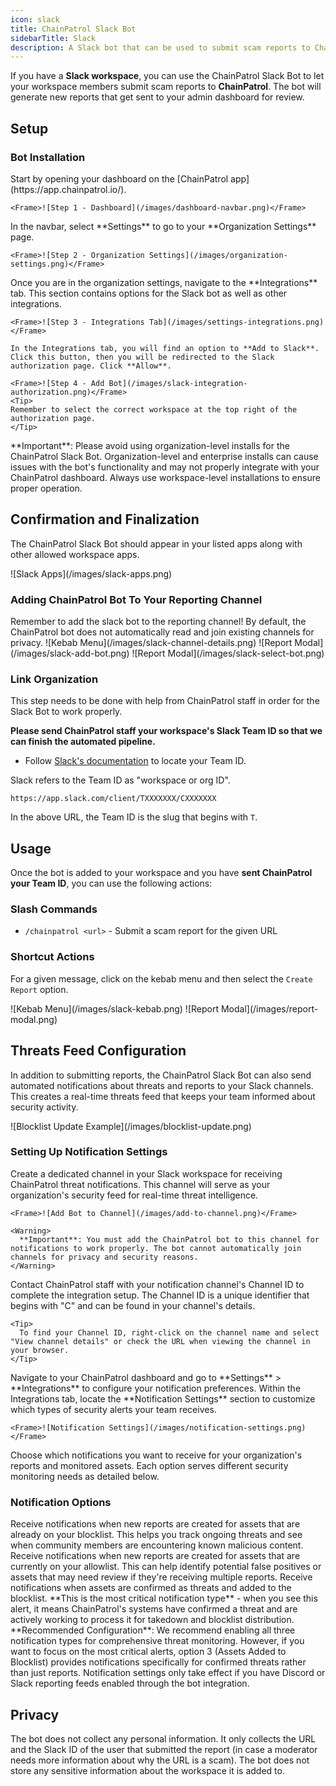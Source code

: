 ```yaml
---
icon: slack
title: ChainPatrol Slack Bot
sidebarTitle: Slack
description: A Slack bot that can be used to submit scam reports to ChainPatrol
---
```


If you have a **Slack workspace**, you can use the ChainPatrol Slack Bot to let your workspace members submit scam reports to **ChainPatrol**. The bot will generate new reports that get sent to your admin dashboard for review.

## Setup

### Bot Installation

<Steps>
  <Step title="Go to the Admin Dashboard">
    Start by opening your dashboard on the [ChainPatrol app](https://app.chainpatrol.io/).

    <Frame>![Step 1 - Dashboard](/images/dashboard-navbar.png)</Frame>

  </Step>
  <Step title="Go to Organization Settings">
    In the navbar, select **Settings** to go to your **Organization Settings** page.

    <Frame>![Step 2 - Organization Settings](/images/organization-settings.png)</Frame>

  </Step>
  <Step title="Go to Integrations Tab">
    Once you are in the organization settings, navigate to the **Integrations** tab. This section contains options for the Slack bot as well as other integrations.

    <Frame>![Step 3 - Integrations Tab](/images/settings-integrations.png)</Frame>

  </Step>
  <Step title="Complete Slack OAuth">

    In the Integrations tab, you will find an option to **Add to Slack**. Click this button, then you will be redirected to the Slack authorization page. Click **Allow**.

    <Frame>![Step 4 - Add Bot](/images/slack-integration-authorization.png)</Frame>
    <Tip>
    Remember to select the correct workspace at the top right of the authorization page.
    </Tip>

  </Step>
  
</Steps>

<Warning>
  **Important**: Please avoid using organization-level installs for the
  ChainPatrol Slack Bot. Organization-level and enterprise installs can cause
  issues with the bot's functionality and may not properly integrate with your
  ChainPatrol dashboard. Always use workspace-level installations to ensure
  proper operation.
</Warning>

## Confirmation and Finalization

The ChainPatrol Slack Bot should appear in your listed apps along with other allowed workspace apps.

<Frame>![Slack Apps](/images/slack-apps.png)</Frame>

### Adding ChainPatrol Bot To Your Reporting Channel

<Warning>
  Remember to add the slack bot to the reporting channel! By default, the
  ChainPatrol bot does not automatically read and join existing channels for
  privacy.
</Warning>

<CardGroup cols={3}>
  <Card title="Channel You Want To Take Report From" icon="square-1">
    <Frame>![Kebab Menu](/images/slack-channel-details.png)</Frame>
  </Card>
  <Card title="Integrations" icon="square-2">
    <Frame>![Report Modal](/images/slack-add-bot.png)</Frame>
  </Card>
  <Card title="Add ChainPatrol" icon="square-3">
    <Frame>![Report Modal](/images/slack-select-bot.png)</Frame>
  </Card>
</CardGroup>

### Link Organization

<Warning>
  This step needs to be done with help from ChainPatrol staff in order for the
  Slack Bot to work properly.
</Warning>

**Please send ChainPatrol staff your workspace's Slack Team ID so that we can finish the automated pipeline.**

- Follow [Slack's documentation](https://slack.com/intl/en-gb/help/articles/221769328-Locate-your-Slack-URL-or-ID#free,-pro-and-business+-subscriptions-2) to locate your Team ID.

<Tip>
  Slack refers to the Team ID as "workspace or org ID".

`https://app.slack.com/client/TXXXXXXX/CXXXXXXX`

In the above URL, the Team ID is the slug that begins with `T`.

</Tip>

## Usage

Once the bot is added to your workspace and you have **sent ChainPatrol your Team ID**, you can use the following actions:

### Slash Commands

- `/chainpatrol <url>` - Submit a scam report for the given URL

### Shortcut Actions

For a given message, click on the kebab menu and then select the `Create Report` option.

<CardGroup cols={2}>
  <Card title="Kebab Menu" icon="square-1">
    <Frame>![Kebab Menu](/images/slack-kebab.png)</Frame>
  </Card>
  <Card title="Report Modal" icon="square-2">
    <Frame>![Report Modal](/images/report-modal.png)</Frame>
  </Card>
</CardGroup>

## Threats Feed Configuration

In addition to submitting reports, the ChainPatrol Slack Bot can also send automated notifications about threats and reports to your Slack channels. This creates a real-time threats feed that keeps your team informed about security activity.

<Frame>![Blocklist Update Example](/images/blocklist-update.png)</Frame>

### Setting Up Notification Settings

<Steps>
  <Step title="Create and Configure Notification Channel">
    Create a dedicated channel in your Slack workspace for receiving ChainPatrol threat notifications. This channel will serve as your organization's security feed for real-time threat intelligence.

    <Frame>![Add Bot to Channel](/images/add-to-channel.png)</Frame>

    <Warning>
      **Important**: You must add the ChainPatrol bot to this channel for notifications to work properly. The bot cannot automatically join channels for privacy and security reasons.
    </Warning>

  </Step>
  <Step title="Provide Channel Information to ChainPatrol">
    Contact ChainPatrol staff with your notification channel's Channel ID to complete the integration setup. The Channel ID is a unique identifier that begins with "C" and can be found in your channel's details.

    <Tip>
      To find your Channel ID, right-click on the channel name and select "View channel details" or check the URL when viewing the channel in your browser.
    </Tip>

  </Step>
  <Step title="Access Integration Settings">
    Navigate to your ChainPatrol dashboard and go to **Settings** > **Integrations** to configure your notification preferences.
  </Step>
  <Step title="Configure Notification Preferences">
    Within the Integrations tab, locate the **Notification Settings** section to customize which types of security alerts your team receives.

    <Frame>![Notification Settings](/images/notification-settings.png)</Frame>

  </Step>
  <Step title="Select Notification Types">
    Choose which notifications you want to receive for your organization's reports and monitored assets. Each option serves different security monitoring needs as detailed below.
  </Step>
</Steps>

### Notification Options

<CardGroup cols={1}>
  <Card title="New Reports for Blocked Assets" icon="shield-exclamation">
    Receive notifications when new reports are created for assets that are
    already on your blocklist. This helps you track ongoing threats and see when
    community members are encountering known malicious content.
  </Card>
  <Card title="New Reports for Allowed Assets" icon="shield-check">
    Receive notifications when new reports are created for assets that are
    currently on your allowlist. This can help identify potential false
    positives or assets that may need review if they're receiving multiple
    reports.
  </Card>
  <Card title="Assets Added to Blocklist" icon="shield-slash">
    Receive notifications when assets are confirmed as threats and added to the
    blocklist. **This is the most critical notification type** - when you see
    this alert, it means ChainPatrol's systems have confirmed a threat and are
    actively working to process it for takedown and blocklist distribution.
  </Card>
</CardGroup>

<Tip>
  **Recommended Configuration**: We recommend enabling all three notification
  types for comprehensive threat monitoring. However, if you want to focus on
  the most critical alerts, option 3 (Assets Added to Blocklist) provides
  notifications specifically for confirmed threats rather than just reports.
</Tip>

<Warning>
  Notification settings only take effect if you have Discord or Slack reporting
  feeds enabled through the bot integration.
</Warning>

## Privacy

The bot does not collect any personal information. It only collects the URL and the Slack ID of the user that submitted the report (in case a moderator needs more information about why the URL is a scam). The bot does not store any sensitive information about the workspace it is added to.
